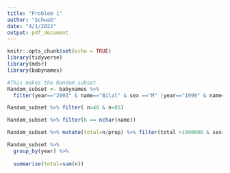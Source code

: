 ---
title: "Problem 1"
author: "Schwab"
date: "4/1/2022"
output: pdf_document
---

```{r setup, include=FALSE}
knitr::opts_chunk$set(echo = TRUE)
library(tidyverse)
library(mdsr)
library(babynames)

#This makes the Random_subset
Random_subset <- babynames %>%
  filter(year=="2003" & name=="Bilal" & sex =="M" |year=="1999" & name=="Terria" & sex =="F" |year=="2010" & name=="Naziyah" & sex =="F" |year=="1989" & name=="Shawana" & sex =="F" |year=="1989" & name=="Jessi" & sex =="F" |year=="1928" & name=="Tillman" & sex =="M"|year=="1981" & name=="Leslee" & sex =="F" |year=="1981" & name=="Sherise" & sex =="F"|year=="1920" & name=="Marquerite" & sex =="F" |year=="1941" & name=="Lorraine" & sex =="M") 
```

```{r part_a}

Random_subset %>% filter( n>40 & n<85) 
```

```{r part_b}

Random_subset %>% filter(6 == nchar(name))
```

```{r part_c}
Random_subset %>% mutate(total=n/prop) %>% filter(total >1990000 & sex=="F")
```

```{r part_d}
Random_subset %>% 
  group_by(year) %>%
  
  summarise(total=sum(n))
```